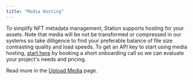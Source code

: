 ```yaml
---
title: "Media Hosting"
---
```


To simplify NFT metadata management, Station supports hosting for your assets.
Note that media will be not be transformed or compressed in our systems so take
dilligence to find your preferable balance of file size contrasting quality and load speeds.
To get an API key to start using media hosting, [start here](https://calendly.com/symmtry/chat)
by booking a short onboarding call so we can evaluate your project's needs and pricing.

Read more in the [Upload Media](/token-api/v1/upload) page.
